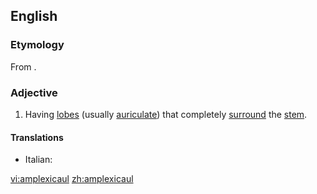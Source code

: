 ==English==

===Etymology===
From {{etyl|New Latin|en}} {{term|amplexicaulis}}.

===Adjective===
{{en-adj|-}}

# {{context|botany|of leaves}} Having [[lobe]]s (usually [[auriculate]]) that completely [[surround]] the [[stem]].

====Translations====
{{trans-top|having lobes that completely surround the stem}}
* Italian: {{t-|it|amplessicaule}}
{{trans-mid}}
{{trans-bottom}}

[[vi:amplexicaul]]
[[zh:amplexicaul]]
